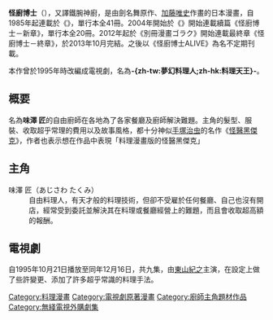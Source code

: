{{unreferenced|time=2016-05-11T14:30:53+00:00}}
'''怪廚博士'''（{{lang|ja|ザ・シェフ}}），又譯鐵腕神廚，是由劍名舞原作、[[加藤唯史|加藤唯史]]作畫的日本漫畫，自1985年起連載於《{{link-jp|週刊漫畫ゴラク|週刊漫画ゴラク}}》，單行本全41冊。2004年開始於《{{link-jp|別冊漫畫ゴラク|別冊漫画ゴラク}}》開始連載續篇《怪廚博士－新章》，單行本全20冊。2012年起於《別冊漫畫ゴラク》開始連載最終章《怪廚博士－終章》，於2013年10月完結。之後以《怪廚博士ALIVE》為名不定期刊載。

本作曾於1995年時改編成電視劇，名為'''-{zh-tw:夢幻料理人;zh-hk:料理天王}-'''。

==概要==
名為'''味澤 匠'''的自由廚師在各地為了各家餐廳及廚師解決難題。主角的髮型、服裝、收取超乎常理的費用以及故事風格，都十分神似[[手塚治虫|手塚治虫]]的名作《[[怪醫黑傑克|怪醫黑傑克]]》，作者也表示想在作品中表現「料理漫畫版的怪醫黑傑克」

==主角==
;味澤 匠（あじさわ たくみ）
:自由料理人，有天才般的料理技術，但卻不受雇於任何餐廳、自己也沒有開店，經常受到委託並解決其在料理或餐廳經營上的難題，而且會收取超高額的報酬。

==電視劇==
自1995年10月21日播放至同年12月16日，共九集，由[[東山紀之|東山紀之]]主演，在設定上做了些許變更、添加了許多超乎常識的料理手法。

[[Category:料理漫畫|Category:料理漫畫]]
[[Category:電視劇原著漫畫|Category:電視劇原著漫畫]]
[[Category:廚師主角題材作品|Category:廚師主角題材作品]]
[[Category:無綫電視外購劇集|Category:無綫電視外購劇集]]